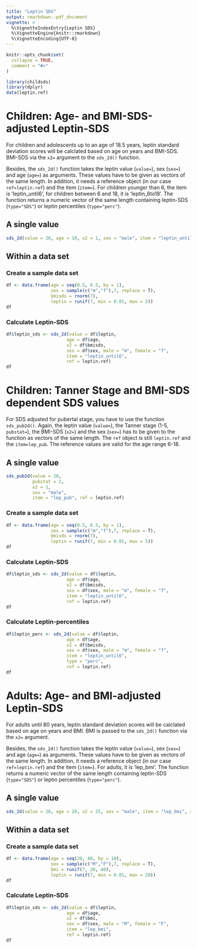 ```yaml
---
title: "Leptin SDS"
output: rmarkdown::pdf_document
vignette: >
  %\VignetteIndexEntry{Leptin SDS}
  %\VignetteEngine{knitr::rmarkdown}
  %\VignetteEncoding{UTF-8}
---
```


```r
knitr::opts_chunk$set(
  collapse = TRUE,
  comment = "#>"
)
```
```r
library(childsds)
library(dplyr)
data(leptin.ref)
```


# Children: Age- and BMI-SDS-adjusted Leptin-SDS #

For children and adolescents up to an age of 18.5 years, leptin standard deviation scores will be calclated based on age on years and BMI-SDS. BMI-SDS via the `x2=` argument to the `sds_2d()` function. 

Besides, the `sds_2d()` function takes the leptin value (`value=`), sex (`sex=`) and age (`age=`) as arguments. These values have to be given as vectors of the same length. In addition, it needs a reference object (in our case `ref=leptin.ref`) and the item (`item=`). For children younger than 6, the item is 'leptin_until6', for children between 6 and 18, it is 'leptin_6to18'. The function returns a numeric vector of the same length containing leptin-SDS  (`type="SDS"`) or leptin percentiles (`type="perc"`). 

## A single value ##

```r
sds_2d(value = 20, age = 10, x2 = 1, sex = "male", item = "leptin_until6", ref = leptin.ref)
```


## Within a data set ##


### Create a sample data set ###

```r
df <- data.frame(age = seq(0.5, 6.5, by = 1),
                 sex = sample(c("m","f"),7, replace = T),
                 bmisds = rnorm(7),
                 leptin = runif(7, min = 0.01, max = 5))
df
```

### Calculate Leptin-SDS ###

```r

df$leptin_sds <- sds_2d(value = df$leptin,
                       age = df$age,
                       x2 = df$bmisds,
                       sex = df$sex, male = "m", female = "f",
                       item = "leptin_until6",
                       ref = leptin.ref)
df
```

# Children: Tanner Stage and BMI-SDS dependent SDS values #

For SDS adjusted for pubertal stage, you have to use the function `sds_pub2d()`. Again, the leptin value (`value=`), the Tanner stage (1-5, `pubstat=`), the BMI-SDS (`x2=`) and the sex (`sex=`) has to be given to the function as vectors of the same length. The `ref` object is still `leptin.ref` and the `item=lep_pub`. The reference values are valid for the age range 6-18.

## A single value ##

```r
sds_pub2d(value = 20,
          pubstat = 2,
          x2 = 1,
          sex = "male",
          item = "lep_pub", ref = leptin.ref)
```

### Create a sample data set ###
```r
df <- data.frame(age = seq(0.5, 6.5, by = 1),
                 sex = sample(c("m","f"),7, replace = T),
                 bmisds = rnorm(7),
                 leptin = runif(7, min = 0.01, max = 5))
df
```

### Calculate Leptin-SDS ###
```r
df$leptin_sds <- sds_2d(value = df$leptin,
                       age = df$age,
                       x2 = df$bmisds,
                       sex = df$sex, male = "m", female = "f",
                       item = "leptin_until6",
                       ref = leptin.ref)
df
```


### Calculate Leptin-percentiles ###
```r
df$leptin_perc <- sds_2d(value = df$leptin,
                       age = df$age,
                       x2 = df$bmisds,
                       sex = df$sex, male = "m", female = "f",
                       item = "leptin_until6",
                       type = "perc",
                       ref = leptin.ref)
df
```

# Adults: Age- and BMI-adjusted Leptin-SDS #

For adults until 80 years, leptin standard deviation scores will be calclated based on age on years and BMI. BMI is passed  to the `sds_2d()` function via the `x2=` argument. 

Besides, the `sds_2d()` function takes the leptin value (`value=`), sex (`sex=`) and age (`age=`) as arguments. These values have to be given as vectors of the same length. In addition, it needs a reference object (in our case `ref=leptin.ref`) and the item (`item=`). For adults, it is 'lep_bmi'. The function returns a numeric vector of the same length containing leptin-SDS  (`type="SDS"`) or leptin percentiles (`type="perc"`). 

## A single value ##

```r
sds_2d(value = 20, age = 20, x2 = 25, sex = "male", item = "lep_bmi", ref = leptin.ref)
```


## Within a data set ##


### Create a sample data set ###

```r
df <- data.frame(age = seq(20, 80, by = 10),
                 sex = sample(c("M","F"),7, replace = T),
                 bmi = runif(7, 20, 40),
                 leptin = runif(7, min = 0.01, max = 20))
df
```

### Calculate Leptin-SDS ###

```r

df$leptin_sds <- sds_2d(value = df$leptin,
                       age = df$age,
                       x2 = df$bmi,
                       sex = df$sex, male = "M", female = "F",
                       item = "lep_bmi",
                       ref = leptin.ref)
df
```
